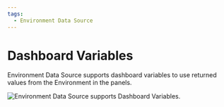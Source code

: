 ```yaml
---
tags:
  - Environment Data Source
---
```



# Dashboard Variables

Environment Data Source supports dashboard variables to use returned values from the Environment in the panels.

<Image
  title="Environment Data Source supports Dashboard Variables."
  src="/img/grafana/volkovlabs-env-datasource/variables.png"
/>
